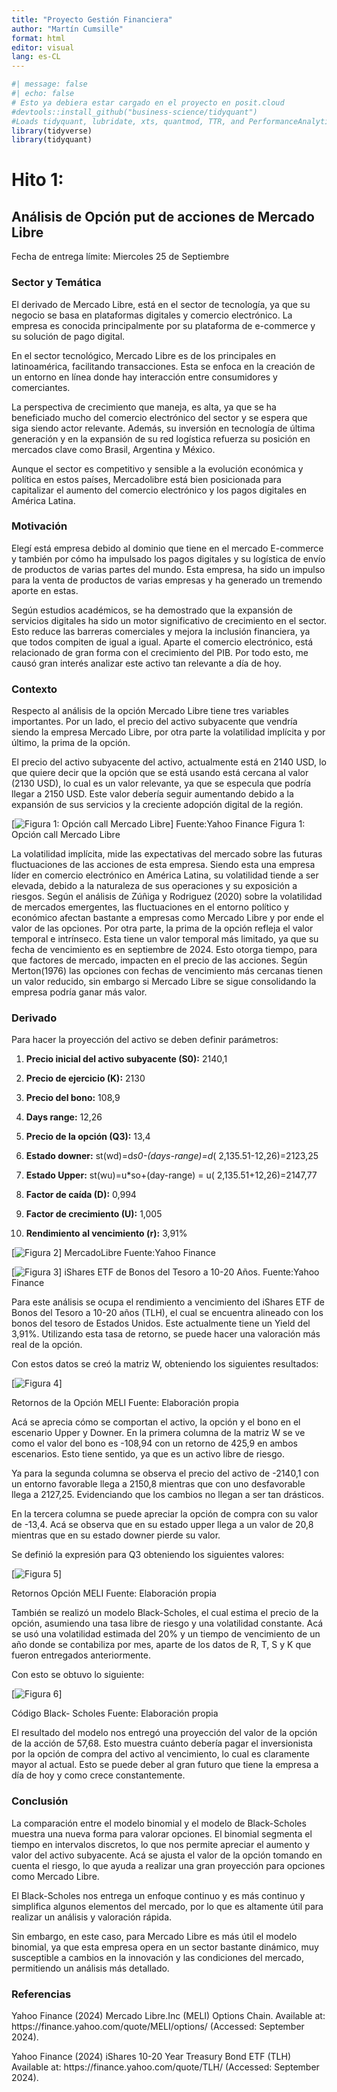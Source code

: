 ```yaml
---
title: "Proyecto Gestión Financiera"
author: "Martín Cumsille"
format: html
editor: visual
lang: es-CL
---
```


```r
#| message: false
#| echo: false
# Esto ya debiera estar cargado en el proyecto en posit.cloud
#devtools::install_github("business-science/tidyquant")
#Loads tidyquant, lubridate, xts, quantmod, TTR, and PerformanceAnalytics
library(tidyverse)
library(tidyquant)  
```

# Hito 1:

## Análisis de Opción put de acciones de Mercado Libre

Fecha de entrega límite: Miercoles 25 de Septiembre

### Sector y Temática

El derivado de Mercado Libre, está en el sector de tecnología, ya que su negocio se basa en plataformas digitales y comercio electrónico. La empresa es conocida principalmente por su plataforma de e-commerce y su solución de pago digital.

En el sector tecnológico, Mercado Libre es de los principales en latinoamérica, facilitando transacciones. Esta se enfoca en la creación de un entorno en línea donde hay interacción entre consumidores y comerciantes.

La perspectiva de crecimiento que maneja, es alta, ya que se ha beneficiado mucho del comercio electrónico del sector y se espera que siga siendo actor relevante. Además, su inversión en tecnología de última generación y en la expansión de su red logística refuerza su posición en mercados clave como Brasil, Argentina y México.

Aunque el sector es competitivo y sensible a la evolución económica y política en estos países, Mercadolibre está bien posicionada para capitalizar el aumento del comercio electrónico y los pagos digitales en América Latina.

### Motivación

Elegí está empresa debido al dominio que tiene en el mercado E-commerce y también por cómo ha impulsado los pagos digitales y su logística de envío de productos de varias partes del mundo. Esta empresa, ha sido un impulso para la venta de productos de varias empresas y ha generado un tremendo aporte en estas.

Según estudios académicos, se ha demostrado que la expansión de servicios digitales ha sido un motor significativo de crecimiento en el sector. Esto reduce las barreras comerciales y mejora la inclusión financiera, ya que todos compiten de igual a igual. Aparte el comercio electrónico, está relacionado de gran forma con el crecimiento del PIB. Por todo esto, me causó gran interés analizar este activo tan relevante a día de hoy.

### Contexto

Respecto al análisis de la opción Mercado Libre tiene tres variables importantes. Por un lado, el precio del activo subyacente que vendría siendo la empresa Mercado Libre, por otra parte la volatilidad implícita y por último, la prima de la opción.

El precio del activo subyacente del activo, actualmente está en 2140 USD, lo que quiere decir que la opción que se está usando está cercana al valor (2130 USD), lo cual es un valor relevante, ya que se especula que podría llegar a 2150 USD. Este valor debería seguir aumentando debido a la expansión de sus servicios y la creciente adopción digital de la región.

\[![Figura 1: Opción call Mercado Libre](Data/Foto-activo-MELI-1.png){fig-align="center"}\] Fuente:Yahoo Finance Figura 1: Opción call Mercado Libre

La volatilidad implícita, mide las expectativas del mercado sobre las futuras fluctuaciones de las acciones de esta empresa. Siendo esta una empresa líder en comercio electrónico en América Latina, su volatilidad tiende a ser elevada, debido a la naturaleza de sus operaciones y su exposición a riesgos. Según el análisis de Zúñiga y Rodriguez (2020) sobre la volatilidad de mercados emergentes, las fluctuaciones en el entorno político y económico afectan bastante a empresas como Mercado Libre y por ende el valor de las opciones. Por otra parte, la prima de la opción refleja el valor temporal e intrínseco. Esta tiene un valor temporal más limitado, ya que su fecha de vencimiento es en septiembre de 2024. Esto otorga tiempo, para que factores de mercado, impacten en el precio de las acciones. Según Merton(1976) las opciones con fechas de vencimiento más cercanas tienen un valor reducido, sin embargo si Mercado Libre se sigue consolidando la empresa podría ganar más valor.

### Derivado

Para hacer la proyección del activo se deben definir parámetros:

1.  **Precio inicial del activo subyacente (S0):** 2140,1

2.  **Precio de ejercicio (K):** 2130

3.  **Precio del bono:** 108,9

4.  **Days range:** 12,26

5.  **Precio de la opción (Q3):** 13,4

6.  **Estado downer:** st(wd)=d*s0-(days-range)=d*( 2,135.51-12,26)=2123,25

7.  **Estado Upper:** st(wu)=u\*so+(day-range) = u( 2,135.51+12,26)=2147,77

8.  **Factor de caída (D):** 0,994

9.  **Factor de crecimiento (U):** 1,005

10. **Rendimiento al vencimiento (r):** 3,91%

[![Figura 2](Data/Segunda-foto.png){fig-align="center"}] MercadoLibre Fuente:Yahoo Finance

[![Figura 3](Data/Tercera-foto.png){fig-align="center"}] iShares ETF de Bonos del Tesoro a 10-20 Años. Fuente:Yahoo Finance

Para este análisis se ocupa el rendimiento a vencimiento del iShares ETF de Bonos del Tesoro a 10-20 años (TLH), el cual se encuentra alineado con los bonos del tesoro de Estados Unidos. Este actualmente tiene un Yield del 3,91%. Utilizando esta tasa de retorno, se puede hacer una valoración más real de la opción.

Con estos datos se creó la matriz W, obteniendo los siguientes resultados:

[![Figura 4](Data/Cuarta-foto.png){fig-align="center"}]

Retornos de la Opción MELI Fuente: Elaboración propia

Acá se aprecia cómo se comportan el activo, la opción y el bono en el escenario Upper y Downer. En la primera columna de la matriz W se ve como el valor del bono es -108,94 con un retorno de 425,9 en ambos escenarios. Esto tiene sentido, ya que es un activo libre de riesgo.

Ya para la segunda columna se observa el precio del activo de -2140,1 con un entorno favorable llega a 2150,8 mientras que con uno desfavorable llega a 2127,25. Evidenciando que los cambios no llegan a ser tan drásticos.

En la tercera columna se puede apreciar la opción de compra con su valor de -13,4. Acá se observa que en su estado upper llega a un valor de 20,8 mientras que en su estado downer pierde su valor.

Se definió la expresión para Q3 obteniendo los siguientes valores:

[![Figura 5](Data/Quinta-foto.png){fig-align="center"}]

Retornos Opción MELI Fuente: Elaboración propia

También se realizó un modelo Black-Scholes, el cual estima el precio de la opción, asumiendo una tasa libre de riesgo y una volatilidad constante. Acá se usó una volatilidad estimada del 20% y un tiempo de vencimiento de un año donde se contabiliza por mes, aparte de los datos de R, T, S y K que fueron entregados anteriormente.

Con esto se obtuvo lo siguiente:

[![Figura 6](Data/Sexta-Foto.png){fig-align="center"}]

Código Black- Scholes Fuente: Elaboración propia

El resultado del modelo nos entregó una proyección del valor de la opción de la acción de 57,68. Esto muestra cuánto debería pagar el inversionista por la opción de compra del activo al vencimiento, lo cual es claramente mayor al actual. Esto se puede deber al gran futuro que tiene la empresa a día de hoy y como crece constantemente.

### Conclusión

La comparación entre el modelo binomial y el modelo de Black-Scholes muestra una nueva forma para valorar opciones. El binomial segmenta el tiempo en intervalos discretos, lo que nos permite apreciar el aumento y valor del activo subyacente. Acá se ajusta el valor de la opción tomando en cuenta el riesgo, lo que ayuda a realizar una gran proyección para opciones como Mercado Libre.

El Black-Scholes nos entrega un enfoque continuo y es más continuo y simplifica algunos elementos del mercado, por lo que es altamente útil para realizar un análisis y valoración rápida.

Sin embargo, en este caso, para Mercado Libre es más útil el modelo binomial, ya que esta empresa opera en un sector bastante dinámico, muy susceptible a cambios en la innovación y las condiciones del mercado, permitiendo un análisis más detallado.

### Referencias

Yahoo Finance (2024) Mercado Libre.Inc (MELI) Options Chain. Available at: https://finance.yahoo.com/quote/MELI/options/ (Accessed: September 2024).

Yahoo Finance (2024) iShares 10-20 Year Treasury Bond ETF (TLH) Available at: https://finance.yahoo.com/quote/TLH/ (Accessed: September 2024).
